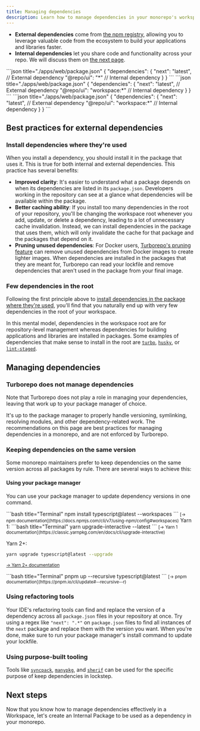 ```yaml
---
title: Managing dependencies
description: Learn how to manage dependencies in your monorepo's workspace.
---
```



- **External dependencies** come from [the npm registry](https://www.npmjs.com/), allowing you to leverage valuable code from the ecosystem to build your applications and libraries faster.
- **Internal dependencies** let you share code and functionality across your repo. We will discuss them on [the next page](/repo/docs/crafting-your-repository/creating-an-internal-package).

<PackageManagerTabs>
<Tab>
```json title="./apps/web/package.json"
{
  "dependencies": {
    "next": "latest", // External dependency
    "@repo/ui": "*" // Internal dependency
  }
}
```
</Tab>
<Tab>
```json title="./apps/web/package.json"
{
  "dependencies": {
    "next": "latest", // External dependency
    "@repo/ui": "workspace:*" // Internal dependency
  }
}
```
</Tab>
<Tab>
```json title="./apps/web/package.json"
{
  "dependencies": {
    "next": "latest", // External dependency
    "@repo/ui": "workspace:*" // Internal dependency
  }
}
```
</Tab>
</PackageManagerTabs>

## Best practices for external dependencies

### Install dependencies where they're used

When you install a dependency, you should install it in the package that uses it. This is true for both internal and external dependencies. This practice has several benefits:

- **Improved clarity**: It's easier to understand what a package depends on when its dependencies are listed in its `package.json`. Developers working in the repository can see at a glance what dependencies will be available within the package.
- **Better caching ability**: If you install too many dependencies in the root of your repository, you'll be changing the workspace root whenever you add, update, or delete a dependency, leading to a lot of unnecessary cache invalidation. Instead, we can install dependencies in the package that uses them, which will only invalidate the cache for that package and the packages that depend on it.
- **Pruning unused dependencies**: For Docker users, [Turborepo's pruning feature](/TODO-LINK) can remove unused dependencies from Docker images to create lighter images. When dependencies are installed in the packages that they are meant for, Turborepo can read your lockfile and remove dependencies that aren't used in the package from your final image.

### Few dependencies in the root

Following the first principle above to [install dependencies in the package where they're used](#install-dependencies-where-theyre-used), you'll find that you naturally end up with very few dependencies in the root of your workspace.

In this mental model, dependencies in the workspace root are for repository-level management whereas dependencies for building applications and libraries are installed in packages. Some examples of dependencies that make sense to install in the root are [`turbo`](https://www.npmjs.com/package/turbo), [`husky`](https://www.npmjs.com/package/husky), or [`lint-staged`](https://www.npmjs.com/package/lint-staged).

## Managing dependencies

### Turborepo does not manage dependencies

Note that Turborepo does not play a role in managing your dependencies, leaving that work up to your package manager of choice.

It's up to the package manager to properly handle versioning, symlinking, resolving modules, and other dependency-related work. The recommendations on this page are best practices for managing dependencies in a monorepo, and are not enforced by Turborepo.

### Keeping dependencies on the same version

Some monorepo maintainers prefer to keep dependencies on the same version across all packages by rule. There are several ways to achieve this:

#### Using your package manager

You can use your package manager to update dependency versions in one command.

<PackageManagerTabs>
<Tab>
```bash title="Terminal"
npm install typescript@latest --workspaces
```
  <small>[→ npm documentation](https://docs.npmjs.com/cli/v7/using-npm/config#workspaces)</small>

</Tab>

<Tab>
Yarn 1:
```bash title="Terminal"
yarn upgrade-interactive --latest
```
<small>[→ Yarn 1 documentation](https://classic.yarnpkg.com/en/docs/cli/upgrade-interactive)</small>

Yarn 2+:

```bash title="Terminal"
yarn upgrade typescript@latest --upgrade
```

<small>[→ Yarn 2+ documentation](https://yarnpkg.com/cli/up)</small>

</Tab>

<Tab>
```bash title="Terminal"
pnpm up --recursive typescript@latest
```
  <small>[→ pnpm documentation](https://pnpm.io/cli/update#--recursive--r)</small>

</Tab>
</PackageManagerTabs>

### Using refactoring tools

Your IDE's refactoring tools can find and replace the version of a dependency across all `package.json` files in your repository at once. Try using a regex like `"next": ".*"` on `package.json` files to find all instances of the `next` package and replace them with the version you want. When you're done, make sure to run your package manager's install command to update your lockfile.

### Using purpose-built tooling

Tools like [`syncpack`](https://www.npmjs.com/package/syncpack), [`manypkg`](https://www.npmjs.com/package/@manypkg/cli), and [`sherif`](https://www.npmjs.com/package/sherif) can be used for the specific purpose of keep dependencies in lockstep.

## Next steps

Now that you know how to manage dependencies effectively in a Workspace, let's create an Internal Package to be used as a dependency in your monorepo.
